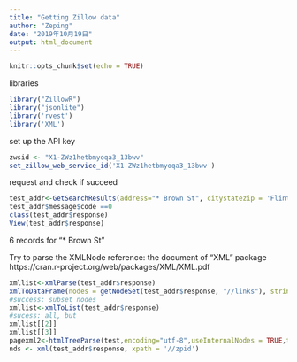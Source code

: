 ```yaml
---
title: "Getting Zillow data"
author: "Zeping"
date: "2019年10月19日"
output: html_document
---
```


```r
knitr::opts_chunk$set(echo = TRUE)
```

libraries
```r
library("ZillowR")
library("jsonlite")
library('rvest')
library('XML')
```

set up the API key
```r
zwsid <- "X1-ZWz1hetbmyoqa3_13bwv"
set_zillow_web_service_id('X1-ZWz1hetbmyoqa3_13bwv')
```

request and check if succeed
```r
test_addr<-GetSearchResults(address="* Brown St", citystatezip = 'Flint, MI')
test_addr$message$code ==0
class(test_addr$response)
View(test_addr$response)
```
6 records for "* Brown St"

Try to parse the XMLNode
  reference: the document of "XML" package https://cran.r-project.org/web/packages/XML/XML.pdf
```r
xmllist<-xmlParse(test_addr$response)
xmlToDataFrame(nodes = getNodeSet(test_addr$response, "//links"), stringsAsFactors = FALSE)
#success: subset nodes
xmllist<-xmlToList(test_addr$response)
#sucess: all, but 
xmllist[[2]]
xmllist[[3]]
pagexml2<-htmlTreeParse(test,encoding="utf-8",useInternalNodes = TRUE,trim=TRUE)
nds <- xml(test_addr$response, xpath = '//zpid')
```

